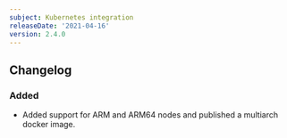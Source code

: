 ```yaml
---
subject: Kubernetes integration
releaseDate: '2021-04-16'
version: 2.4.0
---
```


## Changelog

### Added

- Added support for ARM and ARM64 nodes and published a multiarch docker image. 
